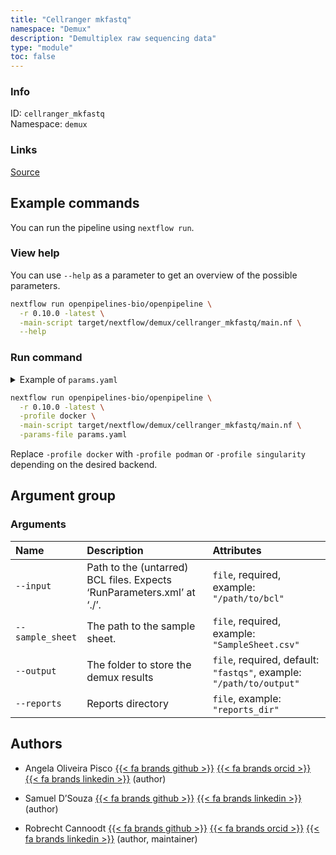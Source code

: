 ```yaml
---
title: "Cellranger mkfastq"
namespace: "Demux"
description: "Demultiplex raw sequencing data"
type: "module"
toc: false
---
```


::: {.column-margin}

### Info

ID: `cellranger_mkfastq`  
Namespace: `demux`

### Links
[Source](https://github.com/openpipelines-bio/openpipeline/blob/0.10.0/src/demux/cellranger_mkfastq){.btn-action .btn-sm .btn-info .btn role="button"}

:::



## Example commands

You can run the pipeline using `nextflow run`.

### View help

You can use `--help` as a parameter to get an overview of the possible parameters.

```bash
nextflow run openpipelines-bio/openpipeline \
  -r 0.10.0 -latest \
  -main-script target/nextflow/demux/cellranger_mkfastq/main.nf \
  --help
```

### Run command

<details>
<summary>Example of `params.yaml`</summary>
```yaml
# Arguments
input: # please fill in - example: "/path/to/bcl"
sample_sheet: # please fill in - example: "SampleSheet.csv"
# output: "$id.$key.output.output"
# reports: "$id.$key.reports.reports"

# Nextflow input-output arguments
publish_dir: # please fill in - example: "output/"
# param_list: "my_params.yaml"
```
</details>

```bash
nextflow run openpipelines-bio/openpipeline \
  -r 0.10.0 -latest \
  -profile docker \
  -main-script target/nextflow/demux/cellranger_mkfastq/main.nf \
  -params-file params.yaml
```

:::{.callout-note}
Replace `-profile docker` with `-profile podman` or `-profile singularity` depending on the desired backend.
:::

## Argument group

### Arguments

|Name             |Description                                                            |Attributes                                                          |
|:----------------|:----------------------------------------------------------------------|:-------------------------------------------------------------------|
|`--input`        |Path to the (untarred) BCL files. Expects 'RunParameters.xml' at './'. |`file`, required, example: `"/path/to/bcl"`                         |
|`--sample_sheet` |The path to the sample sheet.                                          |`file`, required, example: `"SampleSheet.csv"`                      |
|`--output`       |The folder to store the demux results                                  |`file`, required, default: `"fastqs"`, example: `"/path/to/output"` |
|`--reports`      |Reports directory                                                      |`file`, example: `"reports_dir"`                                    |

## Authors


  * Angela Oliveira Pisco [{{< fa brands github >}}](https://github.com/aopisco) [{{< fa brands orcid >}}](https://orcid.org/0000-0003-0142-2355) [{{< fa brands linkedin >}}](https://linkedin.com/in/aopisco) (author)

  * Samuel D'Souza [{{< fa brands github >}}](https://github.com/srdsam) [{{< fa brands linkedin >}}](https://linkedin.com/in/samuel-d-souza-887023150/) (author)

  * Robrecht Cannoodt [{{< fa brands github >}}](https://github.com/rcannood) [{{< fa brands orcid >}}](https://orcid.org/0000-0003-3641-729X) [{{< fa brands linkedin >}}](https://linkedin.com/in/robrechtcannoodt) (author, maintainer)

